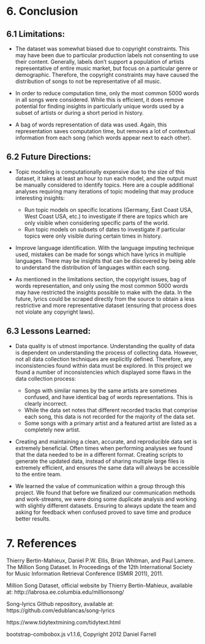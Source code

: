 
# 6. Conclusion

## 6.1 Limitations:

* The dataset was somewhat biased due to copyright constraints. This may have been due to particular production labels not consenting to use their content. Generally, labels don’t support a population of artists representative of entire music market, but focus on a particular genre or demographic. Therefore, the copyright constraints may have caused the distribution of songs to not be representative of all music. 

* In order to reduce computation time, only the most common 5000 words in all songs were considered. While this is efficient, it does remove potential for finding insights in particularly unique words used by a subset of artists or during a short period in history.

* A bag of words representation of data was used. Again, this representation saves computation time, but removes a lot of contextual information from each song (which words appear next to each other).

## 6.2 Future Directions:
* Topic modeling is computationally expensive due to the size of this dataset, it takes at least an hour to run each model, and the output must be manually considered to identify topics. Here are a couple additional analyses requiring many iterations of topic modeling that may produce interesting insights:
  * Run topic models on specific locations (Germany, East Coast USA, West Coast USA, etc.) to investigate if there are topics which are only visible when considering specific parts of the world.
  * Run topic models on subsets of dates to investigate if particular topics were only visible during certain times in history.
  
* Improve language identification. With the language imputing technique used, mistakes can be made for songs which have lyrics in multiple languages. There may be insights that can be discovered by being able to understand the distribution of languages within each song.

* As mentioned in the limitations section, the copyright issues, bag of words representation, and only using the most common 5000 words may have restricted the insights possible to make with the data. In the future, lyrics could be scraped directly from the source to obtain a less restrictive and more representative dataset (ensuring that process does not violate any copyright laws).

## 6.3 Lessons Learned:

* Data quality is of utmost importance. Understanding the quality of data is dependent on understanding the process of collecting data. However, not all data collection techniques are explicitly defined. Therefore, any inconsistencies found within data must be explored. In this project we found a number of inconsistencies which displayed some flaws in the data collection process:
  * Songs with similar names by the same artists are sometimes confused, and have identical bag of words representations. This is clearly incorrect.
  * While the data set notes that different recorded tracks that comprise each song, this data is not recorded for the majority of the data set.
  * Some songs with a primary artist and a featured artist are listed as a completely new artist.
  
* Creating and maintaining a clean, accurate, and reproducible data set is extremely beneficial. Often times when performing analyses we found that the data needed to be in a different format. Creating scripts to generate the updated data, instead of sharing multiple large files is extremely efficient, and ensures the same data will always be accessible to the entire team.

* We learned the value of communication within a group through this project. We found that before we finalized our communication methods and work-streams, we were doing some duplicate analysis and working with slightly different datasets. Ensuring to always update the team and asking for feedback when confused proved to save time and produce better results.

# 7. References

Thierry Bertin-Mahieux, Daniel P.W. Ellis, Brian Whitman, and Paul Lamere. The
Million Song Dataset. In Proceedings of the 12th International Society for Music
Information Retrieval Conference (ISMIR 2011), 2011.

Million Song Dataset, official website by Thierry Bertin-Mahieux, available at:
http://labrosa.ee.columbia.edu/millionsong/

Song-lyrics Github repository, available at: https://github.com/edublancas/song-lyrics

https://www.tidytextmining.com/tidytext.html

bootstrap-combobox.js v1.1.6, Copyright 2012 Daniel Farrell
